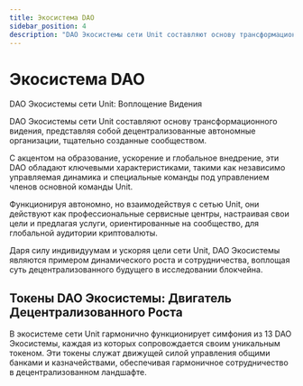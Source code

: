 ```yaml
---
title: Экосистема DAO
sidebar_position: 4
description: "DAO Экосистемы сети Unit составляют основу трансформационного видения, представляя собой децентрализованные автономные организации, тщательно созданные сообществом."
---
```


# Экосистема DAO

DAO Экосистемы сети Unit: Воплощение Видения

DAO Экосистемы сети Unit составляют основу трансформационного видения, представляя собой децентрализованные автономные организации, тщательно созданные сообществом.

С акцентом на образование, ускорение и глобальное внедрение, эти DAO обладают ключевыми характеристиками, такими как независимо управляемая динамика и специальные команды под управлением членов основной команды Unit.

Функционируя автономно, но взаимодействуя с сетью Unit, они действуют как профессиональные сервисные центры, настраивая свои цели и предлагая услуги, ориентированные на сообщество, для глобальной аудитории криптовалюты.

Даря силу индивидуумам и ускоряя цели сети Unit, DAO Экосистемы являются примером динамического роста и сотрудничества, воплощая суть децентрализованного будущего в исследовании блокчейна.

## Токены DAO Экосистемы: Двигатель Децентрализованного Роста

В экосистеме сети Unit гармонично функционирует симфония из 13 DAO Экосистемы, каждая из которых сопровождается своим уникальным токеном. Эти токены служат движущей силой управления общими банками и казначействами, обеспечивая гармоничное сотрудничество в децентрализованном ландшафте.


<DocCardList />
